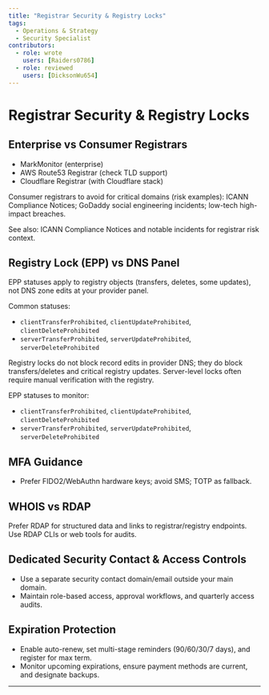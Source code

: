 ```yaml
---
title: "Registrar Security & Registry Locks"
tags:
  - Operations & Strategy
  - Security Specialist
contributors:
  - role: wrote
    users: [Raiders0786]
  - role: reviewed
    users: [DicksonWu654]
---
```



<TagProvider>
<TagFilter />

# Registrar Security & Registry Locks

<TagList tags={frontmatter.tags} />
<AttributionList contributors={frontmatter.contributors} />

## Enterprise vs Consumer Registrars

- MarkMonitor (enterprise)
- AWS Route53 Registrar (check TLD support)
- Cloudflare Registrar (with Cloudflare stack)

Consumer registrars to avoid for critical domains (risk examples): ICANN Compliance Notices; GoDaddy social engineering incidents; low-tech high-impact breaches.

See also: ICANN Compliance Notices and notable incidents for registrar risk context.

## Registry Lock (EPP) vs DNS Panel

EPP statuses apply to registry objects (transfers, deletes, some updates), not DNS zone edits at your provider panel.

Common statuses:
- `clientTransferProhibited`, `clientUpdateProhibited`, `clientDeleteProhibited`
- `serverTransferProhibited`, `serverUpdateProhibited`, `serverDeleteProhibited`

Registry locks do not block record edits in provider DNS; they do block transfers/deletes and critical registry updates. Server-level locks often require manual verification with the registry.

EPP statuses to monitor:
- `clientTransferProhibited`, `clientUpdateProhibited`, `clientDeleteProhibited`
- `serverTransferProhibited`, `serverUpdateProhibited`, `serverDeleteProhibited`

## MFA Guidance

- Prefer FIDO2/WebAuthn hardware keys; avoid SMS; TOTP as fallback.

## WHOIS vs RDAP

Prefer RDAP for structured data and links to registrar/registry endpoints. Use RDAP CLIs or web tools for audits.

## Dedicated Security Contact & Access Controls

- Use a separate security contact domain/email outside your main domain.
- Maintain role-based access, approval workflows, and quarterly access audits.

## Expiration Protection

- Enable auto-renew, set multi-stage reminders (90/60/30/7 days), and register for max term.
- Monitor upcoming expirations, ensure payment methods are current, and designate backups.

---
</TagProvider>
<ContributeFooter />



